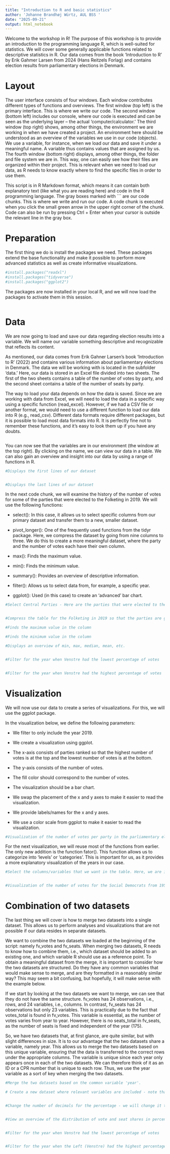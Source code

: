 ---
title: "Introduction to R and basic statistics"
author: 'Johanne Brandhøj Würtz, AUL BSS '
date: "2025-09-21"
output: html_notebook
---

Welcome to the workshop in R! The purpose of this workshop is to provide an introduction to the programming language R, which is well-suited for statistics. We will cover some generally applicable functions related to descriptive statistics in R. Our data comes from the book 'Introduction to R' by Erik Gahmer Larsen from 2024 (Hans Reitzels Forlag) and contains election results from parliamentary elections in Denmark.

# Layout

The user interface consists of four windows. Each window contributes different types of functions and overviews. The first window (top left) is the primary interface. This is where we write our code. The second window (bottom left) includes our console, where our code is executed and can be seen as the underlying layer – the actual 'computer/calculator.' The third window (top right) shows, among other things, the environment we are working in when we have created a project. An environment here should be understood as an overview of the variables we use in our code (objects). We use a variable, for instance, when we load our data and save it under a meaningful name. A variable thus contains values that are assigned by us. The fourth window (bottom right) displays, among other things, the folder and file system we are in. This way, one can easily see how their files are organized within their project. This is relevant when we need to load our data, as R needs to know exactly where to find the specific files in order to use them.

This script is in R Markdown format, which means it can contain both explanatory text (like what you are reading here) and code in the R programming language. The gray boxes marked with ´´´ are our code chunks. This is where we write and run our code. A code chunk is executed when you click the small green arrow in the upper right corner of the chunk. Code can also be run by pressing Ctrl + Enter when your cursor is outside the relevant line in the gray box.

# Preparation

The first thing we do is install the packages we need. These packages extend the base functionality and make it possible to perform more advanced statistics as well as create informative visualizations.

```{r Install packages}
#install.packages("readxl")
#install.packages("tidyverse")
#install.packages("ggplot2")
```

The packages are now installed in your local R, and we will now load the packages to activate them in this session.

```{r Load packages}

```

# Data

We are now going to load and save our data regarding election results into a variable. We will name our variable something descriptive and recognizable that reflects its content.

As mentioned, our data comes from Erik Gahner Larsen's book 'Introduction to R' (2022) and contains various information about parliamentary elections in Denmark. The data we will be working with is located in the subfolder 'data.' Here, our data is stored in an Excel file divided into two sheets. The first of the two sheets contains a table of the number of votes by party, and the second sheet contains a table of the number of seats by party.

The way to load your data depends on how the data is saved. Since we are working with data from Excel, we will need to load the data in a specific way using a specific function (read_excel). However, if we had a CSV file or another format, we would need to use a different function to load our data into R (e.g., read_csv). Different data formats require different packages, but it is possible to load most data formats into R. It is perfectly fine not to remember these functions, and it's easy to look them up if you have any doubts.

```{r Load data}

```

You can now see that the variables are in our environment (the window at the top right). By clicking on the name, we can view our data in a table. We can also gain an overview and insight into our data by using a range of functions in R.

```{r Data overview}
#Displays the first lines of our dataset


#Displays the last lines of our dataset


```

In the next code chunk, we will examine the history of the number of votes for some of the parties that were elected to the Folketing in 2019. We will use the following functions:

-   select(): In this case, it allows us to select specific columns from our primary dataset and transfer them to a new, smaller dataset.

-   pivot_longer(): One of the frequently used functions from the tidyr package. Here, we compress the dataset by going from nine columns to three. We do this to create a more meaningful dataset, where the party and the number of votes each have their own column.

-   max(): Finds the maximum value.

-   min(): Finds the minimum value.

-   summary(): Provides an overview of descriptive information.

-   filter(): Allows us to select data from, for example, a specific year.

-   ggplot(): Used (in this case) to create an 'advanced' bar chart.

```{r Folketinget 2019}
#Select Central Parties - Here are the parties that were elected to the Folketing in 2019


#Compress the table for the Folketing in 2019 so that the parties are gathered in one column and the number of votes is gathered in another column.

#Finds the maximum value in the column

#Finds the minimum value in the column

#Displays an overview of min, max, median, mean, etc.


#Filter for the year when Venstre had the lowest percentage of votes


#Filter for the year when Venstre had the highest percentage of votes


```

# Visualization

We will now use our data to create a series of visualizations. For this, we will use the ggplot package.

In the visualization below, we define the following parameters:

-   We filter to only include the year 2019.

-   We create a visualization using ggplot.

-   The x-axis consists of parties ranked so that the highest number of votes is at the top and the lowest number of votes is at the bottom.

-   The y-axis consists of the number of votes.

-   The fill color should correspond to the number of votes.

-   The visualization should be a bar chart.

-   We swap the placement of the x and y axes to make it easier to read the visualization.

-   We provide labels/names for the x and y axes.

-   We use a color scale from ggplot to make it easier to read the visualization.

```{r Folketinget 2019 - visualization}
#Visualization of the number of votes per party in the parliamentary election of 2019 for the parties that were elected.


```

For the next visualization, we will reuse most of the functions from earlier. The only new addition is the function fator(). This function allows us to categorize into 'levels' or 'categories'. This is important for us, as it provides a more explanatory visualization of the years in our case.

```{r Social Democrats (Socialdemokratiet) votes - visualizing}
#Select the columns/variables that we want in the table. Here, we are interested in the Social Democrats and the year.


#Visualization of the number of votes for the Social Democrats from 1953 to 2019.


```

# Combination of two datasets

The last thing we will cover is how to merge two datasets into a single dataset. This allows us to perform analyses and visualizations that are not possible if our data resides in separate datasets.

We want to combine the two datasets we loaded at the beginning of the script: namely fv_votes and fv_seats. When merging two datasets, R needs to know how to combine them, i.e., which dataset should be added to an existing one, and which variable R should use as a reference point. To obtain a meaningful dataset from the merge, it is important to consider how the two datasets are structured. Do they have any common variables that would make sense to merge, and are they formatted in a reasonably similar way? This may seem a bit confusing, but hopefully, it will make sense with the example below.

If we start by looking at the two datasets we want to merge, we can see that they do not have the same structure. fv_votes has 24 observations, i.e., rows, and 24 variables, i.e., columns. In contrast, fv_seats has 24 observations but only 23 variables. This is practically due to the fact that votes_total is found in fv_votes. This variable is essential, as the number of votes varies from year to year. However, there is no seats_total in fv_seats, as the number of seats is fixed and independent of the year (175).

So, we have two datasets that, at first glance, are quite similar, but with slight differences in size. It is to our advantage that the two datasets share a variable, namely year. This allows us to merge the two datasets based on this unique variable, ensuring that the data is transferred to the correct rows under the appropriate columns. The variable is unique since each year only appears once in each of the two datasets. We can therefore think of it as an ID or a CPR number that is unique to each row. Thus, we use the year variable as a sort of key when merging the two datasets.

```{r Venstre vote and seat share in percentage}

#Merge the two datasets based on the common variable 'year'.

# Create a new dataset where relevant variables are included - note that we are interested in the column votes_total, as the share is calculated based on the total number.


#Change the number of decimals for the percentage - we will change it to 1 decimal


#View an overview of the distribution of vote and seat shares in percentage for Venstre


#Filter for the year when Venstre had the lowest percentage of votes


#Filter for the year when the Left (Venstre) had the highest percentage of votes.


```
